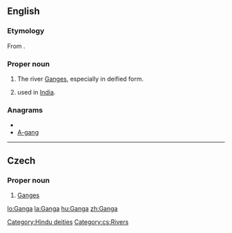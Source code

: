 ==English==
{{wikipedia|Ganga in Hinduism}}

===Etymology===
From {{etyl|sa}} {{term|sc=Deva|गङ्गा|tr=gáṅgā|lang=sa}}.

===Proper noun===
{{en-proper-noun}}

# {{Hinduism}} The river [[Ganges]], especially in deified form.
# {{given name|female|from=Sanskrit}} used in [[India]].

===Anagrams===
* {{alphagram|aaggn}}
* [[A-gang#English|A-gang]]


[[Category:Hindu deities]]

----

==Czech==

===Proper noun===
{{cs-proper noun|g=f}}

# [[Ganges]]

[[Category:cs:Rivers]]

[[lo:Ganga]]
[[la:Ganga]]
[[hu:Ganga]]
[[zh:Ganga]]